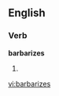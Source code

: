 ==English==

===Verb===
'''barbarizes'''

# {{third-person singular of|barbarize}}

[[vi:barbarizes]]